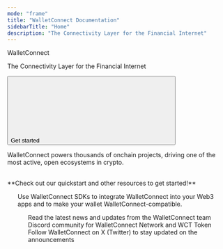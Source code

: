 ```yaml
---
mode: "frame"
title: "WalletConnect Documentation"
sidebarTitle: "Home"
description: "The Connectivity Layer for the Financial Internet"
---
```



<div className="px-5 divide-y divide-gray-100 dark:divide-white/10">
  <Container>
    <div className="w-full flex flex-col">
      <div className="flex flex-col items-start justify-center w-full max-w-4xl text-left">
        <div
          className="text-gray-900 dark:text-gray-200 text-4xl tracking-tight"
        >
          WalletConnect
        </div>
        <p
          className="text-md text-gray-600 dark:text-gray-400 text-left mt-3 mb-4"
        >
        The Connectivity Layer for the Financial Internet
        </p>
        <div className="flex flex-row gap-4 mt-5">
        <a href="/wallet-sdk/overview">
          <button
            type="button"
            className="px-5 flex items-center font-medium text-sm rounded-full py-2 shadow-sm text-white dark:text-gray-900 bg-primary-dark dark:bg-primary-light hover:opacity-[0.9] hover:bg-primary justify-center"
          >
            Get started
            <svg
              className="size-3 ml-2 bg-white dark:bg-gray-900"
              style={{
                maskImage: 'url("https://mintlify.b-cdn.net/solid/arrow-right-long.svg")',
                maskRepeat: 'no-repeat',
                maskPosition: 'center center'
              }}
            />
          </button>
          </a>
        </div>
      </div>
    </div>

  </Container>
   <Container>
    <div className="flex flex-col w-full mb-8">
      <div className="flex items-center justify-between w-full">
        <Title>
          Build with WalletConnect
        </Title>
      </div>
      <p
        className="text-[#5B616E] dark:text-gray-300 text-md mb-1 mt-3"
      >
      WalletConnect powers thousands of onchain projects, driving one of the most active, open ecosystems in crypto.
      </p>
      <p>
      <br />
      **Check out our quickstart and other resources to get started!**
      </p>
    </div>
    <div className="dark:hidden block">
    <CardGroup cols={3}>
        <ProductCard
        title="WalletConnect SDK"
        description="Enable your wallets users to securely connect to any app, powered by the WalletConnect Network."
        href="/wallet-sdk/overview"
        img="/images/wallet.svg"
        model="For Wallets"
        type="Wallet SDK"
        />
        <ProductCard
          title="WalletConnect App SDK"
          description="Provide wallet connections and user authentication on your Web3 app using WalletConnect."
          href="/app-sdk/overview"
          img="/images/app.svg"
          model="For Apps"
          type="App SDK"
        />
          <ProductCard
          title="WalletConnect Network"
          description="The onchain UX ecosystem that makes Web3 work by facilitating users' use of any wallet across any app & platform."
          href="/overview"
          img="/images/network.svg"
          model="Ecosystem"
          type="Network"
        />
    </CardGroup>
    </div>
    <div className="dark:block hidden">
    <CardGroup cols={3}>
        <ProductCard
        title="WalletConnect SDK"
        description="Enable your wallets users to securely connect to any app, powered by the WalletConnect Network."
        href="/wallet-sdk/overview"
        img="/images/wallet-dark.svg"
        model="For Wallets"
        type="Wallet SDK"
        />
        <ProductCard
          title="WalletConnect App SDK"
          description="Provide wallet connections and user authentication on your Web3 app using WalletConnect."
          href="/app-sdk/overview"
          img="/images/app-dark.svg"
          model="For Apps"
          type="Wallet SDK"
        />
          <ProductCard
          title="WalletConnect Network"
          description="The onchain UX ecosystem that makes Web3 work by facilitating users' use of any wallet across any app & platform."
          href="/overview"
          img="/images/network-dark.svg"
          model="Ecosystem"
          type="Network"
        />
    </CardGroup>
    </div>
    <ul class="not-prose pb-[1px] h-1 min-w-full mt-3 overflow-auto" />
  </Container>
  <Container>
    <div className="flex flex-col w-full mb-8">
      <div className="flex items-center justify-between w-full">
        <Title>
          Explore the SDKs
        </Title>
      </div>
      <p
        className="text-[#5B616E] dark:text-gray-300 text-md mb-1 mt-3"
      >
        Use WalletConnect SDKs to integrate WalletConnect into your Web3 apps and to make your wallet WalletConnect-compatible.
      </p>
    </div>
    <ProductTiles categories={appCategories} />
    <ul class="not-prose pb-[1px] h-1 min-w-full mt-3 overflow-auto" />
  </Container>
  

  <Container>
    <div className="flex flex-col w-full mb-5">
    <Title>
      Resources
    </Title>

  </div>
  <Columns cols={3}>
    <Card
      title="WalletConnect Blog"
      icon="newspaper"
      href="https://mintlify.com/careers#open-roles"
    >
    Read the latest news and updates from the WalletConnect team
    </Card>
    <Card
      title="Join the WalletConnect Community"
      icon= "discord"
      href="https://discord.walletconnect.network/"
    >
    Discord community for WalletConnect Network and WCT Token
    </Card>
    <Card
      title="Twitter"
      icon="twitter"
      href="https://x.com/WalletConnect"
    >
    Follow WalletConnect on X (Twitter) to stay updated on the announcements
    </Card>
  </Columns>
  </Container>
</div>
